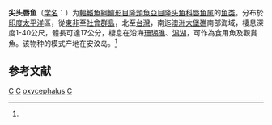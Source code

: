 {{Speciesbox
| name = 尖头唇鱼
| status = LC
| status_system = IUCN3.1
| image = Cheilinus oxycephalus.jpg
| genus = Cheilinus
| species = oxycephalus
| authority = (Bleeker, 1853)<ref name='id7789'>{{cite web| url =http://www.bioinfo.cn/db05/BjdwSpecies.php?action=view&id=7789| title =尖头唇鱼| work =《中国动物物种编目数据库》| publisher =中国科学院微生物研究所| author =中国科学院动物研究所| accessdate =2009-04-16| deadurl =yes| archiveurl =https://web.archive.org/web/20160305021427/http://www.bioinfo.cn/db05/BjdwSpecies.php?action=view&id=7789| archivedate =2016-03-05}}</ref>
| synonyms = *''Cheilinus sanguineus, Valenciennes, 1840''
*''Cheilinus ketlitzii, Valenciennes, 1840''
*''Cheilinus calophthalmus, Günther, 1867''
}}

'''尖头唇鱼'''（[[学名|学名]]：{{lang|la|''Cheilinus oxycephalus''}}）为[[輻鰭魚綱|輻鰭魚綱]][[鱸形目|鱸形目]][[隆頭魚亞目|隆頭魚亞目]][[隆头鱼科|隆头鱼科]][[唇鱼属|唇鱼属]]的[[鱼类|鱼类]]。分布於[[印度|印度]][[太平洋|太平洋]]區，從[[東非|東非]]至[[社會群島|社會群島]]，北至[[台灣|台灣]]，南迄[[澳洲|澳洲]][[大堡礁|大堡礁]]南部海域，棲息深度1-40公尺，體長可達17公分，棲息在沿海[[珊瑚礁|珊瑚礁]]、[[潟湖|潟湖]]，可作為食用魚及觀賞魚。该物种的模式产地在安汶岛。<ref name='id7789'/>

== 参考文献 ==
{{reflist}}

{{Wikispecies|Cheilinus oxycephalus}}
{{Taxonbar|from=Q1043370}}

[[Category:觀賞魚|C]]
[[Category:食用魚|C]]
[[Category:唇鱼属|oxycephalus]]
[[Category:1853年描述的魚類|C]]

{{鱸形目小作品}}
